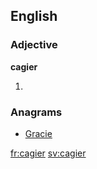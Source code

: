 ==English==

===Adjective===
'''cagier'''

# {{comparative of|cagy}}

===Anagrams===
* [[Gracie#English|Gracie]]

[[fr:cagier]]
[[sv:cagier]]